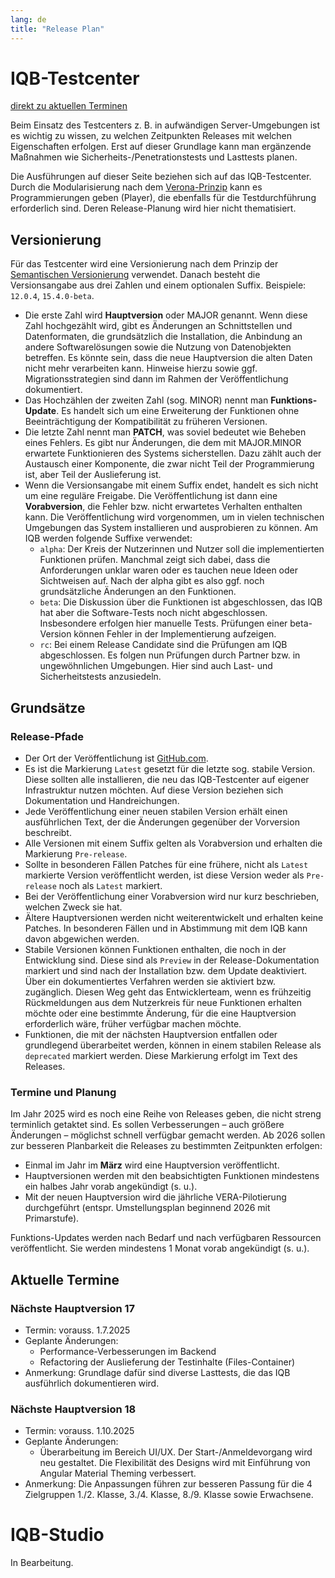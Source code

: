 ```yaml
---
lang: de
title: "Release Plan"
---
```


# IQB-Testcenter

[direkt zu aktuellen Terminen](#aktuelle-termine)

Beim Einsatz des Testcenters z. B. in aufwändigen Server-Umgebungen ist es wichtig zu wissen, zu welchen Zeitpunkten Releases mit welchen Eigenschaften erfolgen. Erst auf dieser Grundlage kann man ergänzende Maßnahmen wie Sicherheits-/Penetrationstests und Lasttests planen.

::: {.callout-note}
Die Ausführungen auf dieser Seite beziehen sich auf das IQB-Testcenter. Durch die Modularisierung nach dem [Verona-Prinzip](https://verona-interfaces.github.io/) kann es Programmierungen geben (Player), die ebenfalls für die Testdurchführung erforderlich sind. Deren Release-Planung wird hier nicht thematisiert.
:::

## Versionierung

Für das Testcenter wird eine Versionierung nach dem Prinzip der [Semantischen Versionierung](https://semver.org/lang/de/) verwendet. Danach besteht die Versionsangabe aus drei Zahlen und einem optionalen Suffix. Beispiele: `12.0.4`, `15.4.0-beta`.

* Die erste Zahl wird **Hauptversion** oder MAJOR genannt. Wenn diese Zahl hochgezählt wird, gibt es Änderungen an Schnittstellen und Datenformaten, die grundsätzlich die Installation, die Anbindung an andere Softwarelösungen sowie die Nutzung von Datenobjekten betreffen. Es könnte sein, dass die neue Hauptversion die alten Daten nicht mehr verarbeiten kann. Hinweise hierzu sowie ggf. Migrationsstrategien sind dann im Rahmen der Veröffentlichung dokumentiert.
* Das Hochzählen der zweiten Zahl (sog. MINOR) nennt man **Funktions-Update**. Es handelt sich um eine Erweiterung der Funktionen ohne Beeinträchtigung der Kompatibilität zu früheren Versionen.
* Die letzte Zahl nennt man **PATCH**, was soviel bedeutet wie Beheben eines Fehlers. Es gibt nur Änderungen, die dem mit MAJOR.MINOR erwartete Funktionieren des Systems sicherstellen. Dazu zählt auch der Austausch einer Komponente, die zwar nicht Teil der Programmierung ist, aber Teil der Auslieferung ist.
* Wenn die Versionsangabe mit einem Suffix endet, handelt es sich nicht um eine reguläre Freigabe. Die Veröffentlichung ist dann eine **Vorabversion**, die Fehler bzw. nicht erwartetes Verhalten enthalten kann. Die Veröffentlichung wird vorgenommen, um in vielen technischen Umgebungen das System installieren und ausprobieren zu können. Am IQB werden folgende Suffixe verwendet:
  - `alpha`: Der Kreis der Nutzerinnen und Nutzer soll die implementierten Funktionen prüfen. Manchmal zeigt sich dabei, dass die Anforderungen unklar waren oder es tauchen neue Ideen oder Sichtweisen auf. Nach der alpha gibt es also ggf. noch grundsätzliche Änderungen an den Funktionen.
  - `beta`: Die Diskussion über die Funktionen ist abgeschlossen, das IQB hat aber die Software-Tests noch nicht abgeschlossen. Insbesondere erfolgen hier manuelle Tests. Prüfungen einer beta-Version können Fehler in der Implementierung aufzeigen.
  - `rc`: Bei einem Release Candidate sind die Prüfungen am IQB abgeschlossen. Es folgen nun Prüfungen durch Partner bzw. in ungewöhnlichen Umgebungen. Hier sind auch Last- und Sicherheitstests anzusiedeln.

## Grundsätze

### Release-Pfade

* Der Ort der Veröffentlichung ist [GitHub.com](https://github.com/iqb-berlin/testcenter/releases).
* Es ist die Markierung `Latest` gesetzt für die letzte sog. stabile Version. Diese sollten alle installieren, die neu das IQB-Testcenter auf eigener Infrastruktur nutzen möchten. Auf diese Version beziehen sich Dokumentation und Handreichungen.
* Jede Veröffentlichung einer neuen stabilen Version erhält einen ausführlichen Text, der die Änderungen gegenüber der Vorversion beschreibt.
* Alle Versionen mit einem Suffix gelten als Vorabversion und erhalten die Markierung `Pre-release`.
* Sollte in besonderen Fällen Patches für eine frühere, nicht als `Latest` markierte Version veröffentlicht werden, ist diese Version weder als `Pre-release` noch als `Latest` markiert.
* Bei der Veröffentlichung einer Vorabversion wird nur kurz beschrieben, welchen Zweck sie hat.
* Ältere Hauptversionen werden nicht weiterentwickelt und erhalten keine Patches. In besonderen Fällen und in Abstimmung mit dem IQB kann davon abgewichen werden.
* Stabile Versionen können Funktionen enthalten, die noch in der Entwicklung sind. Diese sind als `Preview` in der Release-Dokumentation markiert und sind nach der Installation bzw. dem Update deaktiviert. Über ein dokumentiertes Verfahren werden sie aktiviert bzw. zugänglich. Diesen Weg geht das Entwicklerteam, wenn es frühzeitig Rückmeldungen aus dem Nutzerkreis für neue Funktionen erhalten möchte oder eine bestimmte Änderung, für die eine Hauptversion erforderlich wäre, früher verfügbar machen möchte.
* Funktionen, die mit der nächsten Hauptversion entfallen oder grundlegend überarbeitet werden, können in einem stabilen Release als `deprecated` markiert werden. Diese Markierung erfolgt im Text des Releases.

### Termine und Planung

Im Jahr 2025 wird es noch eine Reihe von Releases geben, die nicht streng terminlich getaktet sind. Es sollen Verbesserungen -- auch größere Änderungen -- möglichst schnell verfügbar gemacht werden. Ab 2026 sollen zur besseren Planbarkeit die Releases zu bestimmten Zeitpunkten erfolgen:

* Einmal im Jahr im **März** wird eine Hauptversion veröffentlicht.
* Hauptversionen werden mit den beabsichtigten Funktionen mindestens ein halbes Jahr vorab angekündigt (s. u.).
* Mit der neuen Hauptversion wird die jährliche VERA-Pilotierung durchgeführt (entspr. Umstellungsplan beginnend 2026 mit Primarstufe).

Funktions-Updates werden nach Bedarf und nach verfügbaren Ressourcen veröffentlicht. Sie werden mindestens 1 Monat vorab angekündigt (s. u.).

## Aktuelle Termine

### Nächste Hauptversion 17

* Termin: vorauss. 1.7.2025
* Geplante Änderungen:
  - Performance-Verbesserungen im Backend
  - Refactoring der Auslieferung der Testinhalte (Files-Container)
* Anmerkung: Grundlage dafür sind diverse Lasttests, die das IQB ausführlich dokumentieren wird.

### Nächste Hauptversion 18

* Termin: vorauss. 1.10.2025
* Geplante Änderungen:
  - Überarbeitung im Bereich UI/UX. Der Start-/Anmeldevorgang wird neu gestaltet. Die Flexibilität des Designs wird mit Einführung von Angular Material Theming verbessert.
* Anmerkung: Die Anpassungen führen zur besseren Passung für die 4 Zielgruppen 1./2. Klasse, 3./4. Klasse, 8./9. Klasse sowie Erwachsene.

# IQB-Studio

::: {.callout-note}
In Bearbeitung.
:::